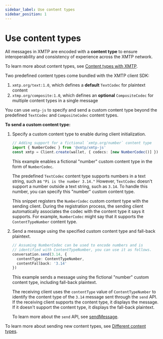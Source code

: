 ```yaml
---
sidebar_label: Use content types
sidebar_position: 1
---
```


# Use content types

All messages in XMTP are encoded with a **content type** to ensure interoperability and consistency of experience across the XMTP network.

To learn more about content types, see [Content types with XMTP](/docs/dev-concepts/content-types).

Two predefined content types come bundled with the XMTP client SDK:

1. `xmtp.org/text:1.0`, which defines a **default** `TextCodec` for plaintext content
2. `xtmp.org/composite:1.0`, which defines an **optional** `CompositeCodec` for multiple content types in a single message

You can use `xmtp-js` to specify and send a custom content type beyond the predefined `TextCodec` and `CompositeCodec` content types.

**To send a custom content type:**

1. Specify a custom content type to enable during client initialization.

    ```typescript
    // Adding support for a fictional `xmtp.org/number` content type
    import { NumberCodec } from '@xmtp/xmtp-js'
    const xmtp = Client.create(wallet, { codecs: [new NumberCodec()] })
    ```

    This example enables a fictional "number" custom content type in the form of `NumberCodec`.

    The predefined `TextCodec` content type supports numbers in a text string, such as `"Pi is the number 3.14."` However, `TextCodec` doesn't support a number outside a text string, such as `3.14`. To handle this number, you can specify this "number" custom content type.

    This snippet registers the `NumberCodec` custom content type with the sending client. During the registration process, the sending client automatically associates the codec with the content type it says it supports. For example, `NumberCodec` might say that it supports the `ContentTypeNumber` content type.

2. Send a message using the specified custom content type and fall-back plaintext.

    ```typescript
    // Assuming NumberCodec can be used to encode numbers and is
    // identified with ContentTypeNumber, you can use it as follows.
    conversation.send(3.14, {
      contentType: ContentTypeNumber,
      contentFallback: '3.14'
    })
    ```

    This example sends a message using the fictional "number" custom content type, including fall-back plaintext.

    The receiving client uses the `contentType` value of `ContentTypeNumber` to identify the content type of the `3.14` message sent through the `send` API. If the receiving client supports the content type, it displays the message. If it doesn't support the content type, it displays the fall-back plaintext.

    To learn more about the `send` API, see [sendMessage](/docs/client-sdk/javascript/reference/classes/Client#sendmessage).

To learn more about sending new content types, see [Different content types](https://github.com/xmtp/xmtp-js/blob/4157fadd80bce80c8094135f3e47d3856515468f/README.md#different-types-of-content).

<Feedback url="https://github.com/orgs/xmtp/discussions/categories/q-a"/>
